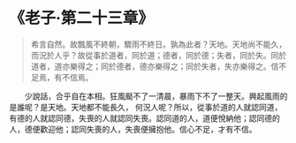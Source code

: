 # 《老子·第二十三章》

> 希言自然。故飄風不終朝，驟雨不終日。孰為此者？天地。天地尚不能久，而況於人乎？故從事於道者，同於道；德者，同於德；失者，同於失。同於道者，道亦樂得之；同於德者，德亦樂得之；同於失者，失亦樂得之。信不足焉，有不信焉。

&emsp;&emsp;少說話，合乎自在本相。狂風颳不了一清晨，暴雨下不了一整天。興起風雨的是誰呢？是天地。天地都不能長久， 何況人呢？所以，從事於道的人就認同道，有德的人就認同德，失喪的人就認同失喪。認同道的人，道便悅納他；認同德的人，德便歡迎他；認同失喪的人，失喪便擁抱他。信心不足，才有不信。
